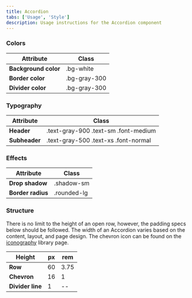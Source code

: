 ```yaml
---
title: Accordion
tabs: ['Usage', 'Style']
description: Usage instructions for the Accordion component
---
```


### Colors

<table>
    <thead>
        <tr>
            <th>Attribute</th>  
            <th>Class</th>
        </tr>
    </thead>
    <tbody>
        <tr>
            <td><strong>Background color</strong></td>
            <td class="color-name"><span class="code">.bg-white</span></td>     
        </tr>
        <tr>
            <td><strong>Border color</strong></td>
            <td class="color-name"><span class="code">.bg-gray-300</span></td>     
        </tr>
        <tr>
            <td><strong>Divider color</strong></td>
            <td class="color-name"><span class="code">.bg-gray-300</span></td>     
        </tr>
    </tbody>
</table>

### Typography

<table>
    <thead>
        <tr>
            <th>Attribute</th>  
            <th>Class</th>
        </tr>
    </thead>
    <tbody>
        <tr>
            <td><strong>Header</strong></td>
            <td class="color-name"><span class="code">.text-gray-900</span> <span class="code">.text-sm</span> <span class="code">.font-medium</span></td>     
        </tr>
        <tr>
            <td><strong>Subheader</strong></td>
            <td class="color-name"><span class="code">.text-gray-500</span> <span class="code">.text-xs</span> <span class="code">.font-normal</span></td>            
        </tr>
    </tbody>
</table>

### Effects

<table>
    <thead>
        <tr>
            <th>Attribute</th>  
            <th>Class</th>
        </tr>
    </thead>
    <tbody>
        <tr>
            <td><strong>Drop shadow</strong></td>
            <td class="color-name"><span class="code">.shadow-sm</span></td>     
        </tr>
        <tr>
            <td><strong>Border radius</strong></td>
            <td class="color-name"><span class="code">.rounded-lg</span></td>            
        </tr>
    </tbody>
</table>

### Structure

There is no limit to the height of an open row, however, the padding specs below should be followed. The width of an Accordion varies based on the content, layout, and page design. The chevron icon can be found on the <a href="/foundations/iconography">iconography</a> library page.

<table>
    <thead>
        <tr>
            <th>Height</th>  
            <th>px</th>
            <th>rem</th>
        </tr>
    </thead>
    <tbody>
        <tr>
            <td><strong>Row</strong></td>
            <td>60</td>     
            <td>3.75</td>     
        </tr>
         <tr>
            <td><strong>Chevron</strong></td>
            <td>16</td>     
            <td>1</td>     
        </tr>
         <tr>
            <td><strong>Divider line</strong></td>
            <td>1</td>     
            <td>--</td>     
        </tr>
    </tbody>
</table>


